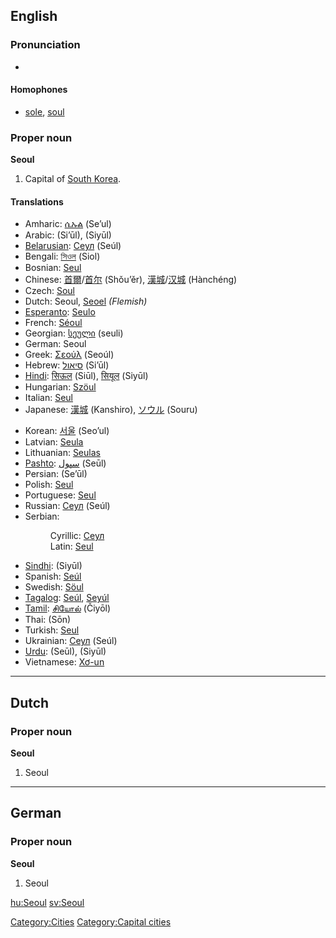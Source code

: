 {{wikipedia}}
==English==

===Pronunciation===
*{{SAMPA|/s@Ul/}}

====Homophones====
*[[sole]], [[soul]]

===Proper noun===
'''Seoul'''
# Capital of [[South Korea]].

====Translations====
{{top}}
*Amharic: [[ሴኡል]] (Se’ul)
*Arabic: {{ARchar|[[سيئول]]}} (Si’ūl), {{ARchar|[[سيول]]}} (Siyūl)
*[[Belarusian]]: [[Сеул#Belarussian|Сеул]] (Seúl)
*Bengali: [[সিওল]] (Siol)
*Bosnian: [[Seul#Bosnian|Seul]] {{m}}
*Chinese: [[首爾]]/[[首尔]] (Shǒu’ěr), [[漢城]]/[[汉城]] (Hànchéng)
*Czech: [[Soul#Czech|Soul]] {{m}}
*Dutch: Seoul, [[Seoel]] ''(Flemish)''
*[[Esperanto]]: [[Seulo]]
*French: [[Séoul]]
*Georgian: [[სეული]] (seuli)
*German: Seoul
*Greek: [[Σεούλ]] (Seoúl)
*Hebrew: [[סיאול]] (Si’ūl)
*[[Hindi]]: [[सिऊल]] (Siūl), [[सियूल]] (Siyūl)
*Hungarian: [[Szöul]]
*Italian: [[Seul#Italian|Seul]] {{f}}
*Japanese: [[漢城]] (Kanshiro), [[ソウル]] (Souru)
{{mid}}
*Korean: [[서울]] (Seo’ul)
*Latvian: [[Seula]]
*Lithuanian: [[Seulas]]
*[[Pashto]]: [[سېول]] (Seūl)
*Persian: {{FAchar|[[سئول]]}} (Se’ūl)
*Polish: [[Seul#Polish|Seul]]
*Portuguese: [[Seul#Portuguese|Seul]]
*Russian: [[Сеул#Russian|Сеул]] (Seúl) {{m}}
*Serbian:
*:Cyrillic: [[Сеул#Serbian|Сеул]] {{m}}
*:Latin: [[Seul#Serbian|Seul]] {{m}}
*[[Sindhi]]: {{FAchar|[[سيول]]}} (Siyūl)
*Spanish: [[Seúl]] {{m}}
*Swedish: [[Söul]]
*[[Tagalog]]: [[Seúl]], [[Seyúl]]
*[[Tamil]]: [[சியோல்]] (Čiyōl)
*Thai: {{THchar|[[โซล]]}} (Sōn)
*Turkish: [[Seul#Turkish|Seul]]
*Ukrainian: [[Сеул#Ukrainian|Сеул]] (Seúl) {{m}}
*[[Urdu]]: {{FAchar|[[سیئول]]}} (Seūl), {{FAchar|[[سیول]]}} (Siyūl)
*Vietnamese: [[Xơ-un]]
{{bottom}}

[[Category:Cities]]

----
==Dutch==

===Proper noun===
'''Seoul'''
# Seoul

----
==German==

===Proper noun===
'''Seoul'''
# Seoul

[[Category:Capital cities]]

[[hu:Seoul]]
[[sv:Seoul]]